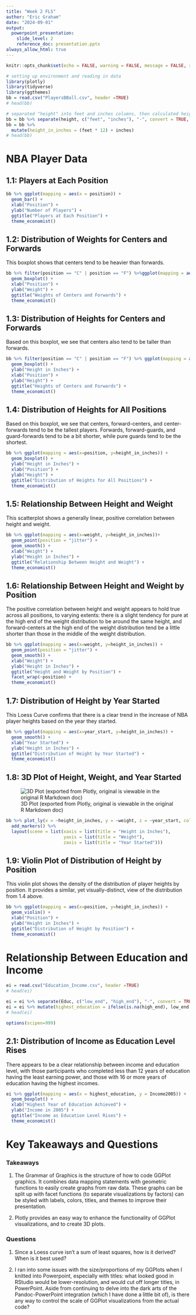 ```yaml
---
title: "Week 2 FLS"
author: "Eric Graham"
date: "2024-09-01"
output: 
  powerpoint_presentation:
    slide_level: 2
    reference_doc: presentation.pptx
always_allow_html: true
---
```


```r
knitr::opts_chunk$set(echo = FALSE, warning = FALSE, message = FALSE, results = "hide")
```

```r
# setting up environment and reading in data
library(plotly)
library(tidyverse)
library(ggthemes)
bb = read.csv("PlayersBBall.csv", header =TRUE)
# head(bb)
```

```r
# separated "height" into feet and inches columns, then calculated height in inches
bb = bb %>% separate(height, c("feet", "inches"), "-", convert = TRUE, remove = FALSE)
bb = bb %>%
  mutate(height_in_inches = (feet * 12) + inches)
# head(bb)
```

# NBA Player Data

## 1.1: Players at Each Position

```r
bb %>% ggplot(mapping = aes(x = position)) +
  geom_bar() +
  xlab("Position") +
  ylab("Number of Players") +
  ggtitle("Players at Each Position") +
  theme_economist()
```

## 1.2: Distribution of Weights for Centers and Forwards

This boxplot shows that centers tend to be heavier than forwards.

```r
bb %>% filter(position == "C" | position == "F") %>%ggplot(mapping = aes(x = position, y = weight)) +
  geom_boxplot() +
  xlab("Position") +
  ylab("Weight") +
  ggtitle("Weights of Centers and Forwards") +
  theme_economist()
```

## 1.3: Distribution of Heights for Centers and Forwards

Based on this boxplot, we see that centers also tend to be taller than forwards.

```r
bb %>% filter(position == "C" | position == "F") %>% ggplot(mapping = aes(x=position, y=height_in_inches)) +
  geom_boxplot() +
  ylab("Height in Inches") +
  xlab("Position") +
  ylab("Height") +
  ggtitle("Heights of Centers and Forwards") +
  theme_economist()
```

## 1.4: Distribution of Heights for All Positions

Based on this boxplot, we see that centers, forward-centers, and
center-forwards tend to be the tallest players. Forwards, forward-guards, and
guard-forwards tend to be a bit shorter, while pure guards tend to be the
shortest.

```r
bb %>% ggplot(mapping = aes(x=position, y=height_in_inches)) +
  geom_boxplot() +
  ylab("Height in Inches") +
  xlab("Position") +
  ylab("Height") +
  ggtitle("Distribution of Heights for All Positions") +
  theme_economist()
```

## 1.5: Relationship Between Height and Weight

This scatterplot shows a generally linear, positive correlation between height and weight.

```r
bb %>% ggplot(mapping = aes(x=weight, y=height_in_inches))+
  geom_point(position = "jitter") +
  geom_smooth() +
  xlab("Weight") +
  ylab("Height in Inches") +
  ggtitle("Relationship Between Height and Weight") +
  theme_economist()
```

## 1.6: Relationship Between Height and Weight by Position

The positive correlation between height and weight appears to hold true across
all positions, to varying extents: there is a slight tendency for pure at the
high end of the weight distribution to be around the same height, and
forward-centers at the high end of the weight distribution tend be a little
shorter than those in the middle of the weight distribution.

```r
bb %>% ggplot(mapping = aes(x=weight, y=height_in_inches)) +
  geom_point(position = "jitter") +
  geom_smooth() +
  xlab("Weight") +
  ylab("Height in Inches") +
  ggtitle("Height and Weight by Position") +
  facet_wrap(~position) +
  theme_economist()
```

## 1.7: Distribution of Height by Year Started

This Loess Curve confirms that there is a clear trend in the increase of NBA player heights based on the year they started.

```r
bb %>% ggplot(mapping = aes(x=year_start, y=height_in_inches)) +
  geom_smooth() +
  xlab("Year Started") +
  ylab("Height in Inches") +
  ggtitle("Distribution of Height by Year Started") +
  theme_economist()
```

## 1.8: 3D Plot of Height, Weight, and Year Started

![3D Plot (exported from Plotly, original is viewable in the original R Markdown doc)](3dplot.png)

```r
bb %>% plot_ly(x = ~height_in_inches, y = ~weight, z = ~year_start, color = ~position) %>%
  add_markers() %>%
  layout(scene = list(xaxis = list(title = "Height in Inches"),
                      yaxis = list(title = "Weight"),
                      zaxis = list(title = "Year Started")))
```

## 1.9: Violin Plot of Distribution of Height by Position

This violin plot shows the density of the distribution of player heights by position. It provides a similar, yet visually-distinct, view of the distribution from 1.4 above.

```r
bb %>% ggplot(mapping = aes(x=position, y=height_in_inches)) +
  geom_violin() +
  xlab("Position") +
  ylab("Height in Inches") +
  ggtitle("Distribution of Height by Position") +
  theme_economist()
```

# Relationship Between Education and Income

```r
ei = read.csv("Education_Income.csv", header =TRUE)
# head(ei)
```
```r
ei = ei %>% separate(Educ, c("low_end", "high_end"), "-", convert = TRUE, remove = FALSE)
ei = ei %>% mutate(highest_education = ifelse(is.na(high_end), low_end, high_end))
# head(ei)

options(scipen=999)
```

## 2.1: Distribution of Income as Education Level Rises

There appears to be a clear relationship between income and education level,
with those participants who completed less than 12 years of education having the
least earning power, and those with 16 or more years of education having the
highest incomes.

```r
ei %>% ggplot(mapping = aes(x = highest_education, y = Income2005)) +
  geom_boxplot() +
  xlab("Highest Year of Education Achieved") +
  ylab("Income in 2005") +
  ggtitle("Income as Education Level Rises") +
  theme_economist()
```

# Key Takeaways and Questions

### Takeaways

1. The Grammar of Graphics is the structure of how to code GGPlot graphics. It combines data mapping statements with geometric functions to easily create graphs from raw data. These graphs can be split up with facet functions (to separate visualizations by factors) can be styled with labels, colors, titles, and themes to improve their presentation.

2. Plotly provides an easy way to enhance the functionality of GGPlot visualizations, and to create 3D plots.

### Questions

1. Since a Loess curve isn't a sum of least squares, how is it derived? When is it best used?

2. I ran into some issues with the size/proportions of my GGPlots when I knitted into Powerpoint, especially with titles: what looked good in RStudio would be lower-resolution, and would cut off longer titles, in PowerPoint. Aside from continuing to delve into the dark arts of the Pandoc-PowerPoint integration (which I have done a little bit of), is there any way to control the scale of GGPlot visualizations from the actual code?